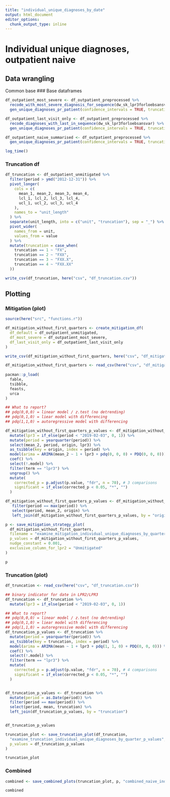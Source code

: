 ```yaml
---
title: "individual_unique_diagnoses_by_date"
output: html_document
editor_options: 
  chunk_output_type: inline
---
```


# Individual unique diagnoses, outpatient naive
## Data wrangling 
Common base
### Base dataframes
```r
df_outpatient_most_severe <- df_outpatient_preprocessed %>%
  recode_with_most_severe_diagnosis_for_sequence(dw_sk_lpr3forloebsansvar) %>% 
  gen_unique_diagnoses_pr_patient(confidence_intervals = TRUE, truncation_levels = FALSE)
```

```r
df_outpatient_last_visit_only <- df_outpatient_preprocessed %>%
  recode_diagnoses_with_last_in_sequence(dw_sk_lpr3forloebsansvar) %>%
  gen_unique_diagnoses_pr_patient(confidence_intervals = TRUE, truncation_levels = FALSE)
```

```r
df_outpatient_naive_summarised <- df_outpatient_preprocessed %>%
  gen_unique_diagnoses_pr_patient(confidence_intervals = TRUE, truncation_levels = TRUE)
```

```r
log_time()

```

### Truncation df
```r
df_truncation <- df_outpatient_unmitigated %>%
  filter(period > ymd("2012-12-31")) %>%
  pivot_longer(
    cols = c(
      mean_1, mean_2, mean_3, mean_4,
      lcl_1, lcl_2, lcl_3, lcl_4,
      ucl_1, ucl_2, ucl_3, ucl_4
    ),
    names_to = "unit_length"
  ) %>%
  separate(unit_length, into = c("unit", "truncation"), sep = "_") %>%
  pivot_wider(
    names_from = unit,
    values_from = value
  ) %>%
  mutate(truncation = case_when(
    truncation == 1 ~ "FX",
    truncation == 2 ~ "FXX",
    truncation == 3 ~ "FXX.X",
    truncation == 4 ~ "FXX.XX"
  ))

write_csv(df_truncation, here("csv", "df_truncation.csv"))
```

## Plotting
### Mitigation (plot)
```r
source(here("src", "functions.r"))

df_mitigation_without_first_quarters <- create_mitigation_df(
  df_default = df_outpatient_unmitigated,
  df_most_severe = df_outpatient_most_severe,
  df_last_visit_only = df_outpatient_last_visit_only
)

write_csv(df_mitigation_without_first_quarters, here("csv", "df_mitigation_without_first_quarters.csv"))
```

```r
df_mitigation_without_first_quarters <- read_csv(here("csv", "df_mitigation_without_first_quarters.csv"))
  
pacman::p_load(
  fable, 
  tsibble, 
  feasts, 
  urca
)

## What to report?
## pdq(0,0,0) = linear model / z.test (no detrending)
## pdq(0,1,0) = liear model with differencing
## pdq(1,1,0) = autoregressive model with differencing

df_mitigation_without_first_quarters_p_values <- df_mitigation_without_first_quarters %>%
  mutate(lpr3 = if_else(period < "2019-02-03", 0, 1)) %>% 
  mutate(period = yearquarter(period)) %>%
  select(mean_2, period, origin, lpr3) %>%
  as_tsibble(key = origin, index = period) %>%
  model(arima = ARIMA(mean_2 ~ 1 + lpr3 + pdq(0, 0, 0) + PDQ(0, 0, 0))) %>%
  coef() %>%
  select(!.model) %>%
  filter(term == "lpr3") %>%
  ungroup() %>%
  mutate(
    corrected_p = p.adjust(p.value, "fdr", n = 70), # 3 comparisons
    significant = if_else(corrected_p < 0.05, "*", "")
  )

df_mitigation_without_first_quarters_p_values <- df_mitigation_without_first_quarters %>%
   filter(period == max(period)) %>%
   select(period, mean_2, origin) %>%
   left_join(df_mitigation_without_first_quarters_p_values, by = "origin")
```


```r
p <- save_mitigation_strategy_plot(
  df_mitigation_without_first_quarters,
  filename = "examine_mitigation_individual_unique_diagnoses_by_quarter_p_values",
  p_values = df_mitigation_without_first_quarters_p_values,
  nudge_constant = 0.001,
  exclusive_column_for_lpr2 = "Unmitigated"
)

p
```

### Truncation (plot)
```r
df_truncation <- read_csv(here("csv", "df_truncation.csv"))

## binary indicator for date in LPR2/LPR3
df_truncation <- df_truncation %>%
  mutate(lpr3 = if_else(period < "2019-02-03", 0, 1))

## What to report?
## pdq(0,0,0) = linear model / z.test (no detrending)
## pdq(0,1,0) = liear model with differencing
## pdq(1,1,0) = autoregressive model with differencing
df_truncation_p_values <- df_truncation %>%
  mutate(period = yearquarter(period)) %>%
  as_tsibble(key = truncation, index = period) %>%
  model(arima = ARIMA(mean ~ 1 + lpr3 + pdq(1, 1, 0) + PDQ(0, 0, 0))) %>%
  coef() %>%
  select(!.model) %>%
  filter(term == "lpr3") %>%
  mutate(
    corrected_p = p.adjust(p.value, "fdr", n = 70), # 4 comparisons
    significant = if_else(corrected_p < 0.05, "*", "")
  )


df_truncation_p_values <- df_truncation %>%
  mutate(period = as.Date(period)) %>%
  filter(period == max(period)) %>%
  select(period, mean, truncation) %>%
  left_join(df_truncation_p_values, by = "truncation")


df_truncation_p_values
```

```r
truncation_plot <- save_truncation_plot(df_truncation,
  "examine_truncation_individual_unique_diagnoses_by_quarter_p_values",
  p_values = df_truncation_p_values
)

truncation_plot
```

### Combined
```r
combined <- save_combined_plots(truncation_plot, p, "combined_naive_individual_unique_diagnoses_with_p_values")

combined
```